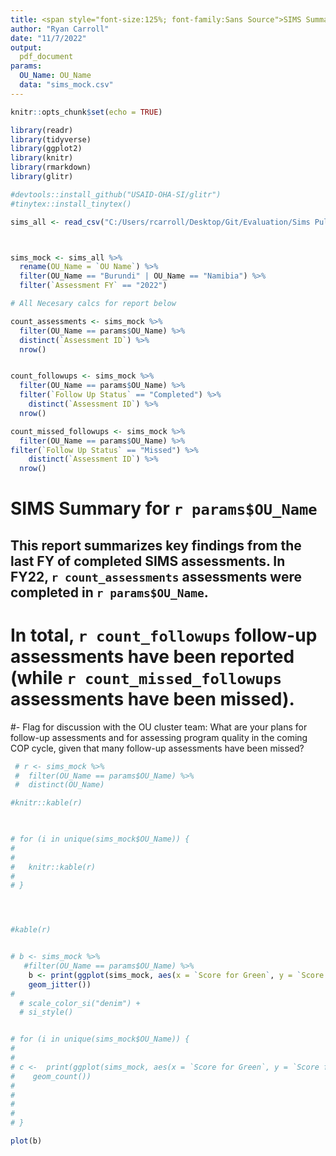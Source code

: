 ---
title: <span style="font-size:125%; font-family:Sans Source">SIMS Summary params:OU_Name FY22 </span>
author: "Ryan Carroll"
date: "11/7/2022"
output: 
  pdf_document
params: 
  OU_Name: OU_Name
  data: "sims_mock.csv"
---

```{r setup, include=FALSE}
knitr::opts_chunk$set(echo = TRUE)
```


```{r include=FALSE}

library(readr)
library(tidyverse)
library(ggplot2)
library(knitr)
library(rmarkdown)
library(glitr)

#devtools::install_github("USAID-OHA-SI/glitr")
#tinytex::install_tinytex()

sims_all <- read_csv("C:/Users/rcarroll/Desktop/Git/Evaluation/Sims Pull/SIMS_Pull.csv")



sims_mock <- sims_all %>%
  rename(OU_Name = `OU Name`) %>%
  filter(OU_Name == "Burundi" | OU_Name == "Namibia") %>%
  filter(`Assessment FY` == "2022")

```
```{r include=FALSE}
# All Necesary calcs for report below

count_assessments <- sims_mock %>%
  filter(OU_Name == params$OU_Name) %>%
  distinct(`Assessment ID`) %>%
  nrow()


count_followups <- sims_mock %>%
  filter(OU_Name == params$OU_Name) %>%
  filter(`Follow Up Status` == "Completed") %>%
    distinct(`Assessment ID`) %>%
  nrow()

count_missed_followups <- sims_mock %>%
  filter(OU_Name == params$OU_Name) %>%
filter(`Follow Up Status` == "Missed") %>%
    distinct(`Assessment ID`) %>%
  nrow()
```

# SIMS Summary for `r params$OU_Name`

## This report summarizes key findings from the last FY of completed SIMS assessments. In FY22, `r count_assessments` assessments were completed in `r params$OU_Name`.

#	In total, `r count_followups` follow-up assessments have been reported (while `r count_missed_followups` assessments have been missed). 

#- Flag for discussion with the OU cluster team: What are your plans for follow-up assessments and for assessing program quality in the coming COP cycle, given that many follow-up assessments have been missed?



```{r}

 # r <- sims_mock %>%
 #  filter(OU_Name == params$OU_Name) %>%
 #  distinct(OU_Name)

#knitr::kable(r)


 
# for (i in unique(sims_mock$OU_Name)) {
#   
#   
#   knitr::kable(r)
# 
# }




#kable(r)



```

```{r}




# b <- sims_mock %>%
   #filter(OU_Name == params$OU_Name) %>%
    b <- print(ggplot(sims_mock, aes(x = `Score for Green`, y = `Score for Red`))+
    geom_jitter())
#   
  # scale_color_si("denim") +
  # si_style()


# for (i in unique(sims_mock$OU_Name)) {
# 
# 
# c <-  print(ggplot(sims_mock, aes(x = `Score for Green`, y = `Score for Red`))+
#    geom_count())
# 
#   
# 
# 
# }

plot(b)
```
